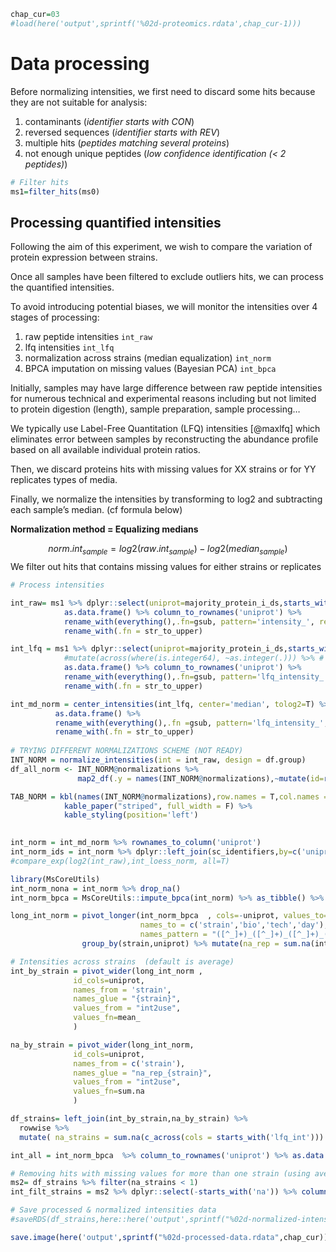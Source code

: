 ```r
chap_cur=03
#load(here('output',sprintf('%02d-proteomics.rdata',chap_cur-1)))
```

# Data processing

Before normalizing intensities, we first need to discard some hits because they
are not suitable for analysis:

 1. contaminants (*identifier starts with CON*)
 2. reversed sequences (*identifier starts with REV*)
 3. multiple hits (*peptides matching several proteins*)
 4. not enough unique peptides (*low confidence identification (< 2 peptides)*)

```r
# Filter hits
ms1=filter_hits(ms0)
```

## Processing quantified intensities

Following the aim of this experiment, we wish to compare the variation of protein 
expression between strains. 

Once all samples have been filtered to exclude outliers hits, we can process the 
quantified intensities.

To avoid introducing potential biases, we will monitor the intensities over 4
stages of processing:

1. raw peptide intensities `int_raw`
2. lfq intensities `int_lfq`
3. normalization across strains (median equalization) `int_norm`
4. BPCA imputation on missing values (Bayesian PCA) `int_bpca`

Initially, samples may have large difference between raw peptide intensities 
for numerous technical and experimental reasons including but not limited to 
protein digestion (length), sample preparation, sample processing...

We typically use Label-Free Quantitation (LFQ) intensities [@maxlfq] which eliminates error
between samples by reconstructing the abundance profile based on all available
individual protein ratios.




Then, we discard proteins hits with missing values for XX strains or for YY replicates
types of media. 

Finally, we normalize the intensities by transforming to log2 and subtracting 
each sample's median. (cf formula below)


**Normalization method = Equalizing medians**

$$ norm.int_{sample} = log2(raw.int_{sample}) - log2(median_{sample}) $$
We filter out hits that contains missing values for either strains or replicates

```r
# Process intensities

int_raw= ms1 %>% dplyr::select(uniprot=majority_protein_i_ds,starts_with("intensity_")) %>% 
            as.data.frame() %>% column_to_rownames('uniprot') %>%
            rename_with(everything(),.fn=gsub, pattern='intensity_', replacement='') %>%
            rename_with(.fn = str_to_upper)

int_lfq = ms1 %>% dplyr::select(uniprot=majority_protein_i_ds,starts_with("lfq")) %>% 
            #mutate(across(where(is.integer64), ~as.integer(.))) %>% # make sure to use numeric and not integer
            as.data.frame() %>% column_to_rownames('uniprot') %>%
            rename_with(everything(),.fn=gsub, pattern='lfq_intensity_', replacement='') %>%
            rename_with(.fn = str_to_upper)

int_md_norm = center_intensities(int_lfq, center='median', tolog2=T) %>% 
          as.data.frame() %>%
          rename_with(everything(),.fn =gsub, pattern='lfq_intensity_', replacement='') %>% 
          rename_with(.fn = str_to_upper)
         
# TRYING DIFFERENT NORMALIZATIONS SCHEME (NOT READY)
INT_NORM = normalize_intensities(int = int_raw, design = df.group)
df_all_norm <- INT_NORM@normalizations %>% 
               map2_df(.y = names(INT_NORM@normalizations),~mutate(id=rownames(.x),as_tibble(.x),method=.y))

TAB_NORM = kbl(names(INT_NORM@normalizations),row.names = T,col.names = 'Normalizations:',position = 'left') %>% 
            kable_paper("striped", full_width = F) %>% 
            kable_styling(position='left')  

            
int_norm = int_md_norm %>% rownames_to_column('uniprot') 
int_norm_ids = int_norm %>% dplyr::left_join(sc_identifiers,by=c('uniprot'='UNIPROT')) %>% filter(!duplicated(uniprot))
#compare_exp(log2(int_raw),int_loess_norm, all=T)
```

```r
library(MsCoreUtils)
int_norm_nona = int_norm %>% drop_na()
int_norm_bpca = MsCoreUtils::impute_bpca(int_norm) %>% as_tibble() %>% add_column(uniprot = int_norm_ids$uniprot)
```

```r
long_int_norm = pivot_longer(int_norm_bpca  , cols=-uniprot, values_to='int2use',
                             names_to = c('strain','bio','tech','day'),
                             names_pattern = "([^_]+)_([^_]+)_([^_]+)_([^_]+)") %>%
                group_by(strain,uniprot) %>% mutate(na_rep = sum.na(int2use))

# Intensities across strains  (default is average)
int_by_strain = pivot_wider(long_int_norm ,
              id_cols=uniprot,
              names_from = 'strain',
              names_glue = "{strain}",
              values_from = "int2use",
              values_fn=mean_
              )

na_by_strain = pivot_wider(long_int_norm,
              id_cols=uniprot,
              names_from = c('strain'),
              names_glue = "na_rep_{strain}",
              values_from = "int2use",
              values_fn=sum.na
              )

df_strains= left_join(int_by_strain,na_by_strain) %>% 
  rowwise %>%
  mutate( na_strains = sum.na(c_across(cols = starts_with('lfq_int'))) )

int_all = int_norm_bpca  %>% column_to_rownames('uniprot') %>% as.data.frame()

# Removing hits with missing values for more than one strain (using average intensities over replicates)
ms2= df_strains %>% filter(na_strains < 1)
int_filt_strains = ms2 %>% dplyr::select(-starts_with('na')) %>% column_to_rownames('uniprot') %>% as.data.frame()

# Save processed & normalized intensities data
#saveRDS(df_strains,here::here('output',sprintf("%02d-normalized-intensities.rds",chap_cur)))
```

```r
save.image(here('output',sprintf("%02d-processed-data.rdata",chap_cur)))
```